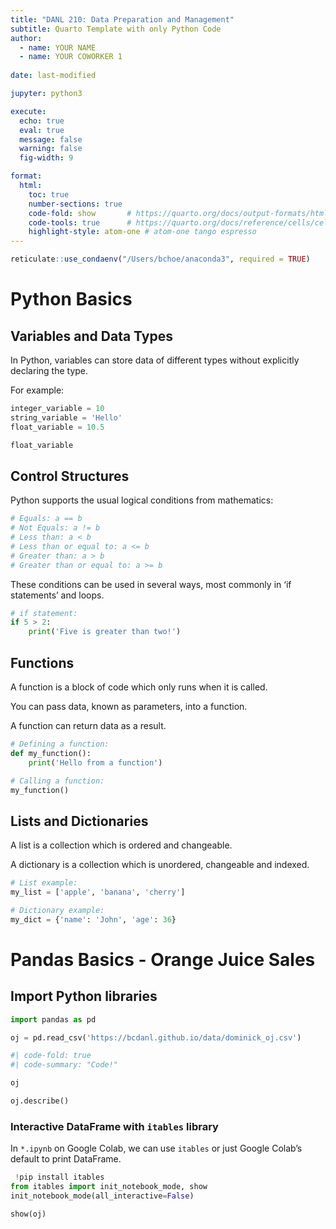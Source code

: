 ```yaml
---
title: "DANL 210: Data Preparation and Management"
subtitle: Quarto Template with only Python Code
author: 
  - name: YOUR NAME
  - name: YOUR COWORKER 1
  
date: last-modified

jupyter: python3

execute:
  echo: true
  eval: true
  message: false
  warning: false
  fig-width: 9

format: 
  html:
    toc: true
    number-sections: true
    code-fold: show       # https://quarto.org/docs/output-formats/html-code.html  
    code-tools: true      # https://quarto.org/docs/reference/cells/cells-jupyter.html
    highlight-style: atom-one # atom-one tango espresso
---
```


```r
reticulate::use_condaenv("/Users/bchoe/anaconda3", required = TRUE)
```

# Python Basics 

## Variables and Data Types

In Python, variables can store data of different types without explicitly declaring the type.

For example:

```python
integer_variable = 10
string_variable = 'Hello'
float_variable = 10.5

float_variable
```

## Control Structures

Python supports the usual logical conditions from mathematics:

```python
# Equals: a == b
# Not Equals: a != b
# Less than: a < b
# Less than or equal to: a <= b
# Greater than: a > b
# Greater than or equal to: a >= b
```

These conditions can be used in several ways, most commonly in 'if statements' and loops.

```python
# if statement:
if 5 > 2:
    print('Five is greater than two!')
```

## Functions

A function is a block of code which only runs when it is called.

You can pass data, known as parameters, into a function.

A function can return data as a result.


```python
# Defining a function:
def my_function():
    print('Hello from a function')

# Calling a function:
my_function()
```

## Lists and Dictionaries

A list is a collection which is ordered and changeable.

A dictionary is a collection which is unordered, changeable and indexed.

```python
# List example:
my_list = ['apple', 'banana', 'cherry']

# Dictionary example:
my_dict = {'name': 'John', 'age': 36}
```



# Pandas Basics - Orange Juice Sales

## Import Python libraries

```python
import pandas as pd
```



```python
oj = pd.read_csv('https://bcdanl.github.io/data/dominick_oj.csv')
```

```python
#| code-fold: true
#| code-summary: "Code!"

oj
```


```python
oj.describe()
```



### Interactive DataFrame with `itables` library

In `*.ipynb` on Google Colab, we can use `itables` or just Google Colab's default to print DataFrame.

```python
 !pip install itables
from itables import init_notebook_mode, show
init_notebook_mode(all_interactive=False)

show(oj)
```